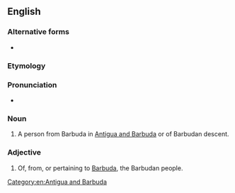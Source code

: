 ==English==

===Alternative forms===
* {{l|en|Barbudian}}

===Etymology===
{{suffix|en|Barbuda|an}}

===Pronunciation===
* {{IPA|/bɑɹˈbjuːdən/|lang=en}}

===Noun===
{{en-noun}}

# A person from Barbuda in [[Antigua and Barbuda]] or of Barbudan descent.

===Adjective===
{{en-adj}}

# Of, from, or pertaining to [[Barbuda]], the Barbudan people.

[[Category:en:Antigua and Barbuda]]